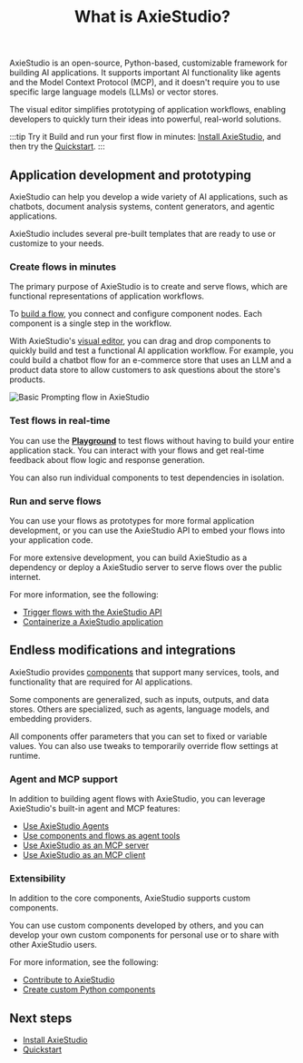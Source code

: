 ﻿---
title: What is AxieStudio?
slug: /about-axiestudio
---

AxieStudio is an open-source, Python-based, customizable framework for building AI applications.
It supports important AI functionality like agents and the Model Context Protocol (MCP), and it doesn't require you to use specific large language models (LLMs) or vector stores.

The visual editor simplifies prototyping of application workflows, enabling developers to quickly turn their ideas into powerful, real-world solutions.

:::tip Try it
Build and run your first flow in minutes: [Install AxieStudio](/get-started-installation), and then try the [Quickstart](/get-started-quickstart).
:::

## Application development and prototyping

AxieStudio can help you develop a wide variety of AI applications, such as chatbots, document analysis systems, content generators, and agentic applications.

AxieStudio includes several pre-built templates that are ready to use or customize to your needs.

### Create flows in minutes

The primary purpose of AxieStudio is to create and serve flows, which are functional representations of application workflows.

To [build a flow](/concepts-flows), you connect and configure component nodes. Each component is a single step in the workflow.

With AxieStudio's [visual editor](/concepts-overview), you can drag and drop components to quickly build and test a functional AI application workflow.
For example, you could build a chatbot flow for an e-commerce store that uses an LLM and a product data store to allow customers to ask questions about the store's products.

![Basic Prompting flow in AxieStudio](/img/workspace-basic-prompting.png)

### Test flows in real-time

You can use the [**Playground**](/concepts-playground) to test flows without having to build your entire application stack.
You can interact with your flows and get real-time feedback about flow logic and response generation.

You can also run individual components to test dependencies in isolation.

### Run and serve flows

You can use your flows as prototypes for more formal application development, or you can use the AxieStudio API to embed your flows into your application code.

For more extensive development, you can build AxieStudio as a dependency or deploy a AxieStudio server to serve flows over the public internet.

For more information, see the following:

* [Trigger flows with the AxieStudio API](/concepts-publish)
* [Containerize a AxieStudio application](/develop-application)

## Endless modifications and integrations

AxieStudio provides [components](/concepts-components) that support many services, tools, and functionality that are required for AI applications.

Some components are generalized, such as inputs, outputs, and data stores.
Others are specialized, such as agents, language models, and embedding providers.

All components offer parameters that you can set to fixed or variable values. You can also use tweaks to temporarily override flow settings at runtime.

### Agent and MCP support

In addition to building agent flows with AxieStudio, you can leverage AxieStudio's built-in agent and MCP features:

* [Use AxieStudio Agents](/agents)
* [Use components and flows as agent tools](/agents-tools)
* [Use AxieStudio as an MCP server](/mcp-server)
* [Use AxieStudio as an MCP client](/mcp-client)

### Extensibility

In addition to the core components, AxieStudio supports custom components.

You can use custom components developed by others, and you can develop your own custom components for personal use or to share with other AxieStudio users.

For more information, see the following:

* [Contribute to AxieStudio](/contributing-how-to-contribute)
* [Create custom Python components](/components-custom-components)

## Next steps

* [Install AxieStudio](/get-started-installation)
* [Quickstart](/get-started-quickstart)